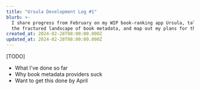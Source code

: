 ```yaml
---
title: "Ursula Development Log #1"
blurb: >-
  I share progress from February on my WIP book-ranking app Ursula, talk about
  the fractured landscape of book metadata, and map out my plans for the app
created_at: 2024-02-28T08:00:00.000Z
updated_at: 2024-02-28T08:00:00.000Z
---
```


\[TODO]

- What I've done so far
- Why book metadata providers suck
- Want to get this done by April
